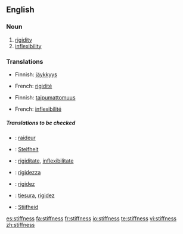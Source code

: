 ==English==

===Noun===
{{en-noun|-}}

# [[rigidity]]
# [[inflexibility]]

===Translations===
{{rfc-level|Translations at L3+ (AutoFormat would have corrected level of Translations)}}
{{trans-top|rigidity}}
*Finnish: [[jäykkyys]]
{{trans-mid}}
*French: [[rigidité]]
{{trans-bottom}}

{{trans-top|inflexibility}}
*Finnish: [[taipumattomuus]]
{{trans-mid}}
*French: [[inflexibilité]]
{{trans-bottom}}

=====Translations to be checked=====
{{checktrans}}
{{top}}
*{{ttbc|French}}: [[raideur]]
*{{ttbc|German}}: [[Steifheit]]
*{{ttbc|Interlingua}}: [[rigiditate]], [[inflexibilitate]]
*{{ttbc|Italian}}: [[rigidezza]]
{{mid}}
*{{ttbc|Portuguese}}: [[rigidez]]
*{{ttbc|Spanish}}: [[tiesura]], [[rigidez]]
*{{ttbc|Dutch}}: [[Stijfheid]]
{{bottom}}

[[es:stiffness]]
[[fa:stiffness]]
[[fr:stiffness]]
[[io:stiffness]]
[[te:stiffness]]
[[vi:stiffness]]
[[zh:stiffness]]